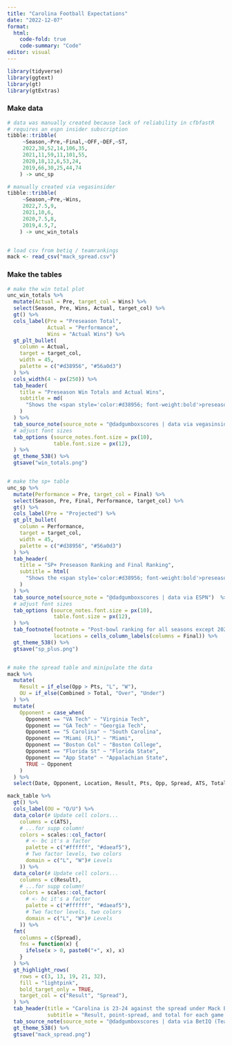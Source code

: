 ```yaml
---
title: "Carolina Football Expectations"
date: "2022-12-07"
format:
  html:
    code-fold: true
    code-summary: "Code"
editor: visual
---
```


```r
library(tidyverse)
library(ggtext)
library(gt)
library(gtExtras)
```

### Make data

```r
# data was manually created because lack of reliability in cfbfastR 
# requires an espn insider subscription
tibble::tribble(
     ~Season,~Pre,~Final,~OFF,~DEF,~ST, 
     2022,38,52,14,106,35,
     2021,11,59,11,101,55,
     2020,18,12,6,53,24,
     2019,66,30,25,44,74
    ) -> unc_sp

# manually created via vegasinsider
tibble::tribble(
     ~Season,~Pre,~Wins,
     2022,7.5,9,
     2021,10,6,
     2020,7.5,8,
     2019,4.5,7,
    ) -> unc_win_totals


# load csv from betiq / teamrankings 
mack <- read_csv("mack_spread.csv")
```

### Make the tables

```r
# make the win total plot 
unc_win_totals %>%
  mutate(Actual = Pre, target_col = Wins) %>%
  select(Season, Pre, Wins, Actual, target_col) %>%
  gt() %>%
  cols_label(Pre = "Preseason Total",
             Actual = "Performance",
             Wins = "Actual Wins") %>%
  gt_plt_bullet(
    column = Actual,
    target = target_col,
    width = 45,
    palette = c("#d38956", "#56a0d3")
  ) %>%
  cols_width(4 ~ px(250)) %>%
  tab_header(
    title = "Preseason Win Totals and Actual Wins",
    subtitle = md(
      "Shows the <span style='color:#d38956; font-weight:bold'>preseason win total</span> and <span style='color:#56a0d3; font-weight:bold'>actual wins</span> during the season."
    )
  ) %>%
  tab_source_note(source_note = "@dadgumboxscores | data via vegasinsider.com")  %>%
  # adjust font sizes
  tab_options (source_notes.font.size = px(10),
               table.font.size = px(12),
  ) %>%
  gt_theme_538() %>%
  gtsave("win_totals.png")


# make the sp+ table 
unc_sp %>%
  mutate(Performance = Pre, target_col = Final) %>%
  select(Season, Pre, Final, Performance, target_col) %>%
  gt() %>%
  cols_label(Pre = "Projected") %>%
  gt_plt_bullet(
    column = Performance,
    target = target_col,
    width = 45,
    palette = c("#d38956", "#56a0d3")
  ) %>%
  tab_header(
    title = "SP+ Preseason Ranking and Final Ranking",
    subtitle = html(
      "Shows the <span style='color:#d38956; font-weight:bold'>preseason</span> and <span style='color:#56a0d3; font-weight:bold'>final SP+</span> rankings."
    )
  ) %>%
  tab_source_note(source_note = "@dadgumboxscores | data via ESPN")  %>%
  # adjust font sizes
  tab_options (source_notes.font.size = px(10),
               table.font.size = px(12),
  ) %>%
  tab_footnote(footnote = "Post-bowl ranking for all seasons except 2022.",
               locations = cells_column_labels(columns = Final)) %>%
  gt_theme_538() %>%
  gtsave("sp_plus.png")


# make the spread table and minipulate the data
mack %>%
  mutate(
    Result = if_else(Opp > Pts, "L", "W"),
    OU = if_else(Combined > Total, "Over", "Under")
  ) %>%
  mutate(
    Opponent = case_when(
      Opponent == "VA Tech" ~ "Virginia Tech",
      Opponent == "GA Tech" ~ "Georgia Tech",
      Opponent == "S Carolina" ~ "South Carolina",
      Opponent == "Miami (FL)" ~ "Miami",
      Opponent == "Boston Col" ~ "Boston College",
      Opponent == "Florida St" ~ "Florida State",
      Opponent == "App State" ~ "Appalachian State",
      TRUE ~ Opponent
    )
  ) %>%
  select(Date, Opponent, Location, Result, Pts, Opp, Spread, ATS, Total, OU) -> mack_table

mack_table %>%
  gt() %>%
  cols_label(OU = "O/U") %>%
  data_color(# Update cell colors...
    columns = c(ATS),
    # ...for supp column!
    colors = scales::col_factor(
      # <- bc it's a factor
      palette = c("#ffffff", "#daeaf5"),
      # Two factor levels, two colors
      domain = c("L", "W")# Levels
    )) %>%
  data_color(# Update cell colors...
    columns = c(Result),
    # ...for supp column!
    colors = scales::col_factor(
      # <- bc it's a factor
      palette = c("#ffffff", "#daeaf5"),
      # Two factor levels, two colors
      domain = c("L", "W")# Levels
    )) %>%
  fmt(
    columns = c(Spread),
    fns = function(x) {
      ifelse(x > 0, paste0("+", x), x)
    }
  ) %>%
  gt_highlight_rows(
    rows = c(3, 13, 19, 21, 32),
    fill = "lightpink",
    bold_target_only = TRUE,
    target_col = c("Result", "Spread"),
  ) %>%
  tab_header(title = "Carolina is 23-24 against the spread under Mack Brown 2.0",
             subtitle = "Result, point-spread, and total for each game against an FBS opponent since 2019.") %>%
  tab_source_note(source_note = "@dadgumboxscores | data via BetIQ (TeamRankings)")  %>%
  gt_theme_538() %>%
  gtsave("mack_spread.png")
```

\
